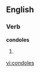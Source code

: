 
==English==

===Verb===
'''condoles'''

# {{third-person singular of|[[condole]]}}

[[vi:condoles]]